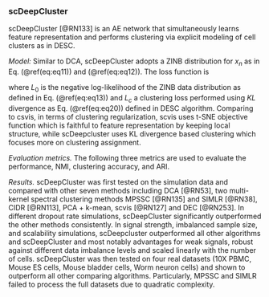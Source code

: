 
### scDeepCluster  {#ch-5-3-6}

scDeepCluster [@RN133]<!--[78]--> is an AE network that simultaneously learns feature representation and performs clustering via explicit modeling of cell clusters as in DESC.

*Model:*  Similar to DCA, scDeepCluster adopts a ZINB distribution for $x_{n}$ as in Eq. (\@ref(eq:eq11)) and (\@ref(eq:eq12)). The loss function is

\begin{equation}
L(\Theta)=L_{0}(\Theta)+\gamma L_{c}(\Theta) (\#eq:eq30)
\end{equation}
                                                                                            
where $L_{0}$ is the negative log-likelihood of the ZINB data distribution as defined in Eq. (\@ref(eq:eq13)) and $L_{c}$ a clustering loss performed using $KL$ divergence as Eq. (\@ref(eq:eq20)) defined in DESC algorithm.  Comparing to csvis, in terms of clustering regularization, scvis uses t-SNE objective function which is faithful to feature representation by keeping local structure, while scDeepcluster uses KL divergence based clustering which focuses more on clustering assignment.

*Evaluation metrics.* The following three metrics are used to evaluate the performance, NMI, clustering accuracy, and ARI. 

*Results.* scDeepCluster was first tested on the simulation data and compared with other seven methods including DCA [@RN53]<!--[15]-->, two multi-kernel spectral clustering methods MPSSC [@RN135]<!--[79]--> and SIMLR [@RN38]<!--[40]-->, CIDR [@RN113]<!--[59]-->, PCA + k-mean, scvis [@RN127]<!--[73]--> and DEC [@RN253]<!--[80]-->. In different dropout rate simulations, scDeepCluster significantly outperformed the other methods consistently. In signal strength, imbalanced sample size, and scalability simulations, scDeepcluster outperformed all other algorithms and scDeepCluster and most notably advantages for weak signals, robust against different data imbalance levels and scaled linearly with the number of cells. scDeepCluster was then tested on four real datasets (10X PBMC, Mouse ES cells, Mouse bladder cells, Worm neuron cells) and shown to outperform all other comparing algorithms. Particularly, MPSSC and SIMLR failed to process the full datasets due to quadratic complexity.

